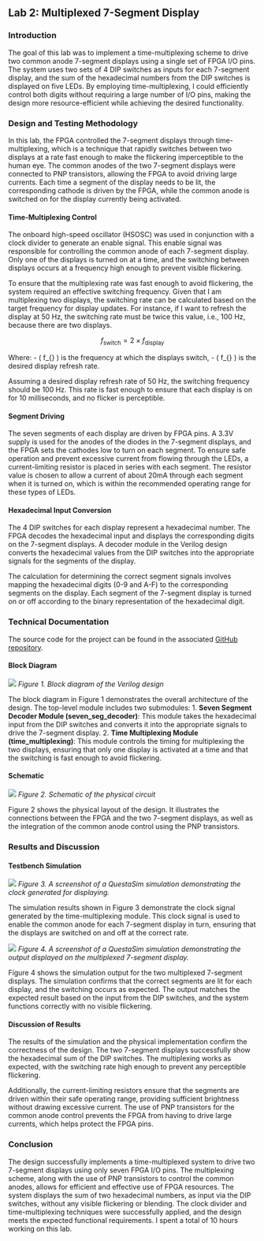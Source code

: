 ## Lab 2: Multiplexed 7-Segment Display

### Introduction
The goal of this lab was to implement a time-multiplexing scheme to drive two common anode 7-segment displays using a single set of FPGA I/O pins. The system uses two sets of 4 DIP switches as inputs for each 7-segment display, and the sum of the hexadecimal numbers from the DIP switches is displayed on five LEDs. By employing time-multiplexing, I could efficiently control both digits without requiring a large number of I/O pins, making the design more resource-efficient while achieving the desired functionality.

### Design and Testing Methodology
In this lab, the FPGA controlled the 7-segment displays through time-multiplexing, which is a technique that rapidly switches between two displays at a rate fast enough to make the flickering imperceptible to the human eye. The common anodes of the two 7-segment displays were connected to PNP transistors, allowing the FPGA to avoid driving large currents. Each time a segment of the display needs to be lit, the corresponding cathode is driven by the FPGA, while the common anode is switched on for the display currently being activated.

#### Time-Multiplexing Control
The onboard high-speed oscillator (HSOSC) was used in conjunction with a clock divider to generate an enable signal. This enable signal was responsible for controlling the common anode of each 7-segment display. Only one of the displays is turned on at a time, and the switching between displays occurs at a frequency high enough to prevent visible flickering.

To ensure that the multiplexing rate was fast enough to avoid flickering, the system required an effective switching frequency. Given that I am multiplexing two displays, the switching rate can be calculated based on the target frequency for display updates. For instance, if I want to refresh the display at 50 Hz, the switching rate must be twice this value, i.e., 100 Hz, because there are two displays.

$$
f_{\text{switch}} = 2 \times f_{\text{display}}
$$

Where:
- \( f_{\text{switch}} \) is the frequency at which the displays switch,
- \( f_{\text{display}} \) is the desired display refresh rate.

Assuming a desired display refresh rate of 50 Hz, the switching frequency should be 100 Hz. This rate is fast enough to ensure that each display is on for 10 milliseconds, and no flicker is perceptible.

#### Segment Driving
The seven segments of each display are driven by FPGA pins. A 3.3V supply is used for the anodes of the diodes in the 7-segment displays, and the FPGA sets the cathodes low to turn on each segment. To ensure safe operation and prevent excessive current from flowing through the LEDs, a current-limiting resistor is placed in series with each segment. The resistor value is chosen to allow a current of about 20mA through each segment when it is turned on, which is within the recommended operating range for these types of LEDs.

#### Hexadecimal Input Conversion
The 4 DIP switches for each display represent a hexadecimal number. The FPGA decodes the hexadecimal input and displays the corresponding digits on the 7-segment displays. A decoder module in the Verilog design converts the hexadecimal values from the DIP switches into the appropriate signals for the segments of the display.

The calculation for determining the correct segment signals involves mapping the hexadecimal digits (0-9 and A-F) to the corresponding segments on the display. Each segment of the 7-segment display is turned on or off according to the binary representation of the hexadecimal digit.

### Technical Documentation
The source code for the project can be found in the associated [GitHub repository](https://github.com/ZhianZ/e155-lab2).

#### Block Diagram
![](./images/lab2_block_diagram.jpg)
*Figure 1. Block diagram of the Verilog design*

The block diagram in Figure 1 demonstrates the overall architecture of the design. The top-level module includes two submodules:
1. **Seven Segment Decoder Module (seven_seg_decoder)**: This module takes the hexadecimal input from the DIP switches and converts it into the appropriate signals to drive the 7-segment display.
2. **Time Multiplexing Module (time_multiplexing)**: This module controls the timing for multiplexing the two displays, ensuring that only one display is activated at a time and that the switching is fast enough to avoid flickering.

#### Schematic
![](./images/lab2_schematics.jpg)
*Figure 2. Schematic of the physical circuit*

Figure 2 shows the physical layout of the design. It illustrates the connections between the FPGA and the two 7-segment displays, as well as the integration of the common anode control using the PNP transistors.

### Results and Discussion
#### Testbench Simulation
![](labs/lab2/images/en_clk_wave.png)
*Figure 3. A screenshot of a QuestaSim simulation demonstrating the clock generated for displaying.*

The simulation results shown in Figure 3 demonstrate the clock signal generated by the time-multiplexing module. This clock signal is used to enable the common anode for each 7-segment display in turn, ensuring that the displays are switched on and off at the correct rate.

![](labs/lab2/images/time_multiplexing_wave.png)
*Figure 4. A screenshot of a QuestaSim simulation demonstrating the output displayed on the multiplexed 7-segment display.*

Figure 4 shows the simulation output for the two multiplexed 7-segment displays. The simulation confirms that the correct segments are lit for each display, and the switching occurs as expected. The output matches the expected result based on the input from the DIP switches, and the system functions correctly with no visible flickering.

#### Discussion of Results
The results of the simulation and the physical implementation confirm the correctness of the design. The two 7-segment displays successfully show the hexadecimal sum of the DIP switches. The multiplexing works as expected, with the switching rate high enough to prevent any perceptible flickering.

Additionally, the current-limiting resistors ensure that the segments are driven within their safe operating range, providing sufficient brightness without drawing excessive current. The use of PNP transistors for the common anode control prevents the FPGA from having to drive large currents, which helps protect the FPGA pins.

### Conclusion
The design successfully implements a time-multiplexed system to drive two 7-segment displays using only seven FPGA I/O pins. The multiplexing scheme, along with the use of PNP transistors to control the common anodes, allows for efficient and effective use of FPGA resources. The system displays the sum of two hexadecimal numbers, as input via the DIP switches, without any visible flickering or blending. The clock divider and time-multiplexing techniques were successfully applied, and the design meets the expected functional requirements. I spent a total of 10 hours working on this lab.
